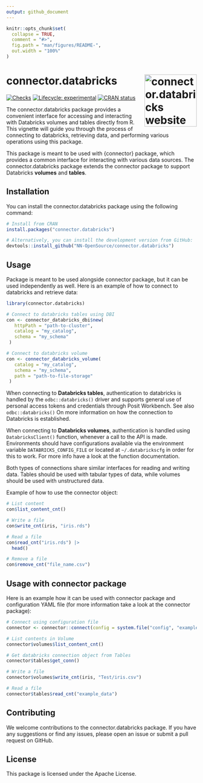 ```yaml
---
output: github_document
---
```


<!-- README.md is generated from README.Rmd. Please edit that file -->

```r
knitr::opts_chunk$set(
  collapse = TRUE,
  comment = "#>",
  fig.path = "man/figures/README-",
  out.width = "100%"
)
```

# connector.databricks <a href="https://nn-opensource.github.io/connector.databricks"><img src="man/figures/logo.png" align="right" height="138" alt="connector.databricks website" /></a>

<!-- badges: start -->
[![Checks](https://github.com/NN-OpenSource/connector.databricks/actions/workflows/check_and_co.yaml/badge.svg)](https://github.com/NN-OpenSource/connector.databricks/actions/workflows/check_and_co.yaml)
[![Lifecycle: experimental](https://img.shields.io/badge/lifecycle-experimental-orange.svg)](https://lifecycle.r-lib.org/articles/stages.html#experimental)
[![CRAN status](https://www.r-pkg.org/badges/version/connector.databricks)](https://CRAN.R-project.org/package=connector.databricks)
<!-- badges: end -->

The connector.databricks package provides a convenient interface for accessing and interacting with Databricks volumes and tables directly from R. This vignette will guide you through the process of connecting to databricks, retrieving data, and performing various operations using this package.

This package is meant to be used with {connector} package, which 
provides a common interface for interacting with various data sources. The connector.databricks package extends the connector package to support Databricks **volumes** and **tables**.

## Installation

You can install the connector.databricks package using the following command:

```r
# Install from CRAN
install.packages("connector.databricks")

# Alternatively, you can install the development version from GitHub:
devtools::install_github("NN-OpenSource/connector.databricks")

```


## Usage

Package is meant to be used alongside connector package, but it can be used independently as well. 
Here is an example of how to connect to databricks and retrieve data:

```r
library(connector.databricks)

# Connect to databricks tables using DBI
con <- connector_databricks_dbi$new(
   httpPath = "path-to-cluster",
   catalog = "my_catalog",
   schema = "my_schema"
 )

# Connect to databricks volume
con <- connector_databricks_volume(
   catalog = "my_catalog",
   schema = "my_schema",
   path = "path-to-file-storage"
 )

```

When connecting to **Databricks tables**, authentication to databricks is handled by the `odbc::databricks()` 
driver and supports general use of personal access tokens and credentials through Posit Workbench.
See also `odbc::databricks()` On more information on how the connection to Databricks is established.

When connecting to **Databricks volumes**, authentication is handled using `DatabricksClient()` function,
whenever a call to the API is made. Environments should have configurations available via the environment 
variable `DATABRICKS_CONFIG_FILE` or located at `~/.databrickscfg` in order for this to work.
For more info have a look at the function documentation.

Both types of connections share similar interfaces for reading and writing data.
Tables should be used with tabular types of data, while volumes should be used 
with unstructured data.

Example of how to use the connector object:
```r
# List content
con$list_content_cnt()

# Write a file
con$write_cnt(iris, "iris.rds")

# Read a file
con$read_cnt("iris.rds") |> 
  head()

# Remove a file
con$remove_cnt("file_name.csv")

```

## Usage with connector package

Here is an example how it can be used with connector package and configuration YAML file (for more information take a look at the connector package):
```r
# Connect using configuration file
connector <- connector::connect(config = system.file("config", "example_yaml.yaml", package = "connector.databricks"))

# List contents in Volume
connector$volumes$list_content_cnt()

# Get databricks connection object from Tables
connector$tables$get_conn()

# Write a file
connector$volumes$write_cnt(iris, "Test/iris.csv")

# Read a file
connector$tables$read_cnt("example_data")

```

## Contributing
We welcome contributions to the connector.databricks package. If you have any 
suggestions or find any issues, please open an issue or submit a pull request on GitHub.

## License
This package is licensed under the Apache License.
